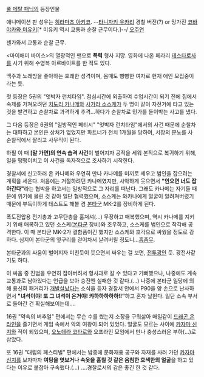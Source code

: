 [[풀 메탈 패닉]]의 등장인물

애니메이션 판 성우는 [[히라마츠 아키코]]. --[[타니자키 유카리]] 경찰 버전(?) or 망가진 [[코바야카와 미유키]][* 미유키 역시 교통과 순찰 근무이다.]--/ [[오주연]]

센가와서 교통과 순찰 근무.

<마이애미 바이스>의 열광적인 팬으로 '''폭력''' 형사 지망. 영화에 나온 페라리 [[테스타로사]]를 사기 위해 수영복 아르바이트를 한 적도 있다.

맥주과 노래방을 좋아하는 호쾌한 성격이며, 몸매도 빵빵한 여자로 현재 애인 모집중이라는 듯.

첫 등장은 5권의 "엇박자 런치타임". 점심시간에 외출하여 수업시간이 되기 전에 집에서 숙제를 가져오려던 [[치도리 카나메]]와 [[사가라 소스케]]가 두 명이 같이 자전거에 타고 있는 것을 발견하고 순찰차로 과격하게 추격…하다가 순찰차로 민가를 들이박는 사고를 냈다.

그 다음 등장은 6권의 "일방적인 페티시"
"엇박자 런치타임"에서의 사건 때문에 순찰차는 대파하고 본인은 상처가 없었지만 파트너가 전치 1개월을 당하여, 서장의 분노를 사 순찰직에서 짤리고 사무직이 된다. 

하필 이 때 '''[말 가면]의 연속 습격 사건'''이 벌어지자 공적을 세워 본직으로 복귀하기 위해, 일을 땡땡이치고 이 사건을 독자적으로 조사하기 시작한다.

경찰서에 신고하러 온 카나메와 우연히 만나 카나메를 미끼로 세우고 범인을 잡으려는 계획을 세운다. 처음에는 거절하려던 카나메였지만, 사악하게 웃으면서 '''"안오면 너도 잡아간다"'''라는 협박을 하고서는 일방적으로 그 자리를 떠난다. 그래도 카나메는 자기들 때문에 위기에 몰린 것 같아 일단 협력했으며, 소스케는 와카나에게 얼굴이 알려져버렸기 때문에 부득이하게 테스트도 해볼 겸 [[본타군]] MK-2를 장비하게 된다.

폭도진압용 전기총과 고무탄총을 훔쳐셔(…) 무장하고 매복했으며, 역시 카나메를 지키기 위해 매복하고 있던 소스케([[본타군]] 장비)와 조우하고, 소스케를 범인으로 착각해 공격한다. 이 때 본타군 MK-2가 결함품이긴 했지만 소스케와 호각으로 싸웠을 정도로 강하다. 심지어 본타군의 옆구리를 걷어차서 날려버릴 정도니...[[흠좀무]].

본타군과의 싸움이 벌어지자 미친듯이 웃으면서 싸우는 걸 보면, [[전투광]]인 듯. 광전사같기도 하다. 

이 싸움 중 진범을 우연히 잡아버려서 형사과로 갈 수 있다고 기뻐했으나, 나중에도 계속 교통과로 남아있다는 언급을 보아 승진엔 실패한 것 같다.(…)
나중에 본타군 일당에 의해 용신회 패거리가 [[개발살]]났다는 소식을 듣자 경찰서 안에서 P90을 양 손으로 난사하면서 '''"녀석이야! 또 그 녀석이 온거야! 캬하하하하하!!"'''하고 혼자 날뛴다. 일단 소속 부서로 돌아간 건 확실해보이는데....

16권 "약속의 버추얼" 편에서는 무슨 수를 썼는지 소장을 구워삶아 매일같이 [[드래곤 온라인]]을 즐기면서 게임 속에서 악의 여왕이 되어 있었다. 얼굴도 모르는 사이에 [[카자마 신지]]와 적이 되었으며, [[오노데라 코타로]]와 오프라인 모임에서 만나 충성스러운 부하(…)로 삼았다.

또 16권 "대립의 페스티벌" 편에서는 밤중에 문화재용 공구와 자재를 사러 가던 [[카자마 신지]]를 보자마자 '''여탕을 엿보거나 속옷을 훔칠 것 같은 음침한 호색한의 얼굴'''을 하고 있다는 이유로 붙잡아 구속했다.(…) ....경찰로서의 감은 좋긴 한 것 같다.
